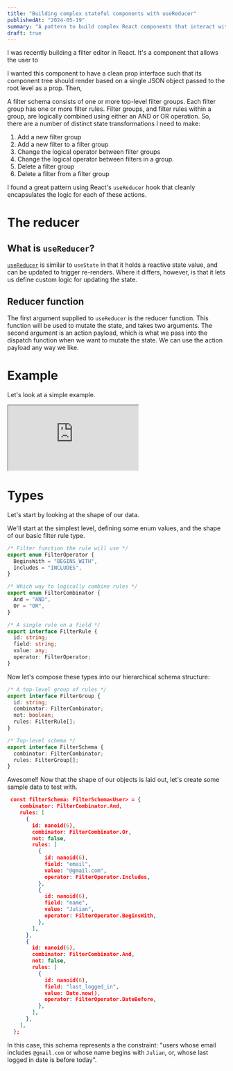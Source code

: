 ```yaml
---
title: "Building complex stateful components with useReducer"
publishedAt: "2024-05-19"
summary: "A pattern to build complex React components that interact with state."
draft: true
---
```


I was recently building a filter editor in React. It's a component that allows the user to

I wanted this component to have a clean prop interface such that its component tree should render based on a single JSON object passed to the root level as a prop.
Then,

A filter schema consists of one or more top-level filter groups. Each filter group has one or more filter rules.
Filter groups, and filter rules within a group, are logically combined using either an AND or OR operation.
So, there are a number of distinct state transformations I need to make:

1. Add a new filter group
2. Add a new filter to a filter group
3. Change the logical operator between filter groups
4. Change the logical operator between filters in a group.
5. Delete a filter group
6. Delete a filter from a filter group

I found a great pattern using React's `useReducer` hook that cleanly encapsulates the logic for each of these actions.

# The reducer

## What is `useReducer`?

[`useReducer`](https://react.dev/reference/react/useReducer) is similar to `useState` in that it holds a reactive state value, and can be updated to trigger re-renders.
Where it differs, however, is that it lets us define custom logic for updating the state.

## Reducer function

The first argument supplied to `useReducer` is the reducer function. This function will be used to mutate the state, and takes two arguments.
The second argument is an action payload, which is what we pass into the dispatch function when we want to mutate the state. We can use the action payload any way we like.

# Example

Let's look at a simple example.

<iframe
  src="https://codesandbox.io/embed/nk6z69?view=preview&module=%2Fsrc%2FApp.tsx"
  style={{
    width: "100%",
    height: "500px",
    border: 0,
    borderRadius: "4px",
    overflow: "hidden",
  }}
  title="silly-mahavira"
  allow="accelerometer; ambient-light-sensor; camera; encrypted-media; geolocation; gyroscope; hid; microphone; midi; payment; usb; vr; xr-spatial-tracking"
  sandbox="allow-forms allow-modals allow-popups allow-presentation allow-same-origin allow-scripts"
></iframe>

# Types

Let's start by looking at the shape of our data.

We'll start at the simplest level, defining some enum values, and the shape of our basic filter rule type.

```typescript
/* Filter function the rule will use */
export enum FilterOperator {
  BeginsWith = "BEGINS_WITH",
  Includes = "INCLUDES",
}

/* Which way to logically combine rules */
export enum FilterCombinator {
  And = "AND",
  Or = "OR",
}

/* A single rule on a field */
export interface FilterRule {
  id: string;
  field: string;
  value: any;
  operator: FilterOperator;
}
```

Now let's compose these types into our hierarchical schema structure:

```typescript
/* A top-level group of rules */
export interface FilterGroup {
  id: string;
  combinator: FilterCombinator;
  not: boolean;
  rules: FilterRule[];
}

/* Top-level schema */
export interface FilterSchema {
  combinator: FilterCombinator;
  rules: FilterGroup[];
}
```

Awesome!! Now that the shape of our objects is laid out, let's create some sample data to test with.

```json
 const filterSchema: FilterSchema<User> = {
    combinator: FilterCombinator.And,
    rules: [
      {
        id: nanoid(6),
        combinator: FilterCombinator.Or,
        not: false,
        rules: [
          {
            id: nanoid(6),
            field: "email",
            value: "@gmail.com",
            operator: FilterOperator.Includes,
          },
          {
            id: nanoid(6),
            field: "name",
            value: "Julian",
            operator: FilterOperator.BeginsWith,
          },
        ],
      },
      {
        id: nanoid(6),
        combinator: FilterCombinator.And,
        not: false,
        rules: [
          {
            id: nanoid(6),
            field: "last_logged_in",
            value: Date.now(),
            operator: FilterOperator.DateBefore,
          },
        ],
      },
    ],
  };

```

In this case, this schema represents a the constraint: "users whose email includes `@gmail.com` or whose name begins with `Julian`, or, whose last logged in date is before today".
